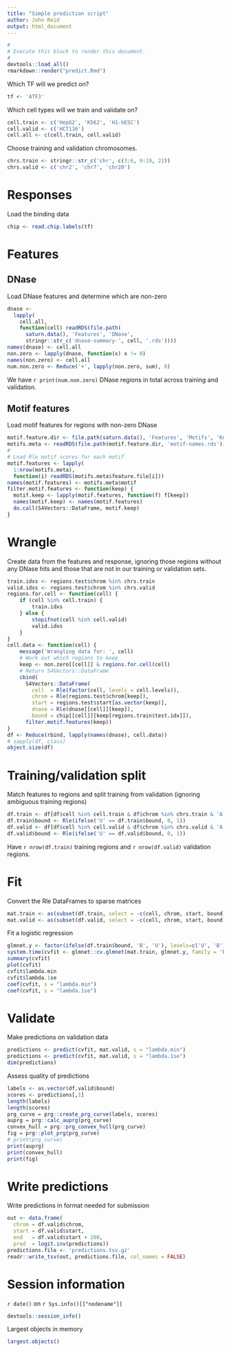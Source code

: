 ```yaml
---
title: "Simple prediction script"
author: John Reid
output: html_document
---
```


```r
#
# Execute this block to render this document.
#
devtools::load_all()
rmarkdown::render("predict.Rmd")
```

Which TF will we predict on?
```r
tf <- 'ATF3'
```

Which cell types will we train and validate on?
```r
cell.train <- c('HepG2', 'K562', 'H1-hESC')
cell.valid <- c('HCT116')
cell.all <- c(cell.train, cell.valid)
```

Choose training and validation chromosomes.
```r
chrs.train <- stringr::str_c('chr', c(3:6, 9:19, 22))
chrs.valid <- c('chr2', 'chr7', 'chr20')
```


# Responses

Load the binding data
```r
chip <- read.chip.labels(tf)
```


# Features

## DNase

Load DNase features and determine which are non-zero
```r
dnase <-
  lapply(
    cell.all,
    function(cell) readRDS(file.path(
      saturn.data(), 'Features', 'DNase',
      stringr::str_c('dnase-summary-', cell, '.rds'))))
names(dnase) <- cell.all
non.zero <- lapply(dnase, function(x) x != 0)
names(non.zero) <- cell.all
num.non.zero <- Reduce('+', lapply(non.zero, sum), 0)
```
We have `r print(num.non.zero)` DNase regions in total across training and validation.


## Motif features

Load motif features for regions with non-zero DNase
```r
motif.feature.dir <- file.path(saturn.data(), 'Features', 'Motifs', 'Known')
motifs.meta <- readRDS(file.path(motif.feature.dir, 'motif-names.rds'))
#
# Load Rle motif scores for each motif
motif.features <- lapply(
  1:nrow(motifs.meta),
  function(i) readRDS(motifs.meta$feature.file[i]))
names(motif.features) <- motifs.meta$motif
filter.motif.features <- function(keep) {
  motif.keep <- lapply(motif.features, function(f) f[keep])
  names(motif.keep) <- names(motif.features)
  do.call(S4Vectors::DataFrame, motif.keep)
}
```


# Wrangle

Create data from the features and response, ignoring those regions without any DNase hits
and those that are not in our training or validation sets.
```r
train.idxs <- regions.test$chrom %in% chrs.train
valid.idxs <- regions.test$chrom %in% chrs.valid
regions.for.cell <- function(cell) {
    if (cell %in% cell.train) {
        train.idxs
    } else {
        stopifnot(cell %in% cell.valid)
        valid.idxs
    }
}
cell.data <- function(cell) {
    message('Wrangling data for: ', cell)
    # Work out which regions to keep
    keep <- non.zero[[cell]] & regions.for.cell(cell)
    # Return S4Vectors::DataFrame
    cbind(
      S4Vectors::DataFrame(
        cell  = Rle(factor(cell, levels = cell.levels)),
        chrom = Rle(regions.test$chrom[keep]),
        start = regions.test$start[as.vector(keep)],
        dnase = Rle(dnase[[cell]][keep]),
        bound = chip[[cell]][keep[regions.train$test.idx]]),
      filter.motif.features(keep))
}
df <- Reduce(rbind, lapply(names(dnase), cell.data))
# sapply(df, class)
object.size(df)
```


# Training/validation split

Match features to regions and split training from validation (ignoring ambiguous training regions)
```r
df.train <- df[df$cell %in% cell.train & df$chrom %in% chrs.train & 'A' != df$bound,]
df.train$bound <- Rle(ifelse('U' == df.train$bound, 0, 1))
df.valid <- df[df$cell %in% cell.valid & df$chrom %in% chrs.valid & 'A' != df$bound,]
df.valid$bound <- Rle(ifelse('U' == df.valid$bound, 0, 1))
```
Have `r nrow(df.train)` training regions and `r nrow(df.valid)`
validation regions.


# Fit

Convert the Rle DataFrames to sparse matrices
```r
mat.train <- as(subset(df.train, select = -c(cell, chrom, start, bound)), "Matrix")
mat.valid <- as(subset(df.valid, select = -c(cell, chrom, start, bound)), "Matrix")
```

Fit a logistic regression
```r
glmnet.y <- factor(ifelse(df.train$bound, 'B', 'U'), levels=c('U', 'B'))
system.time(cvfit <- glmnet::cv.glmnet(mat.train, glmnet.y, family = 'binomial'))
summary(cvfit)
plot(cvfit)
cvfit$lambda.min
cvfit$lambda.1se
coef(cvfit, s = "lambda.min")
coef(cvfit, s = "lambda.1se")
```


# Validate

Make predictions on validation data
```r
predictions <- predict(cvfit, mat.valid, s = "lambda.min")
predictions <- predict(cvfit, mat.valid, s = "lambda.1se")
dim(predictions)
```

Assess quality of predictions
```r
labels <- as.vector(df.valid$bound)
scores <- predictions[,1]
length(labels)
length(scores)
prg_curve = prg::create_prg_curve(labels, scores)
auprg = prg::calc_auprg(prg_curve)
convex_hull = prg::prg_convex_hull(prg_curve)
fig = prg::plot_prg(prg_curve)
# print(prg_curve)
print(auprg)
print(convex_hull)
print(fig)
```


# Write predictions

Write predictions in format needed for submission
```r
out <- data.frame(
  chrom = df.valid$chrom,
  start = df.valid$start,
  end   = df.valid$start + 200,
  pred  = logit.inv(predictions))
predictions.file <- 'predictions.tsv.gz'
readr::write_tsv(out, predictions.file, col_names = FALSE)
```


# Session information

`r date()` on `r Sys.info()[["nodename"]]`
```r
devtools::session_info()
```

Largest objects in memory
```r
largest.objects()
```
